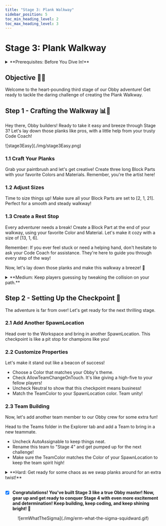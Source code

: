 ```yaml
---
title: "Stage 3: Plank Walkway"
sidebar_position: 5
toc_min_heading_level: 2
toc_max_heading_level: 3
---
```



# Stage 3: Plank Walkway

<details>
    <summary>**Prerequisites: Before You Dive In!**</summary>
    
    Before diving into the thrilling challenges of Stage 3, make sure you've conquered these epic quests:
    
    **1. Intro**

    You've embarked on this epic coding adventure with excitement and curiosity. Now, let's take it to the next stage!

    **2. Setup**

    You've set the stage for your Obby journey, ensuring everything's in place for your creative endeavors. Time to unleash your coding superpowers!

    **3. Stage 1: Ascending Walls**

    You've scaled the heights of Ascending Walls, mastering the basics of obstacle creation. Now, let's elevate your skills even further!

    **4. Stage 2: Sphere Stairs**

    You've bravely navigated the Sphere Stairs, showing off your building prowess. Get ready to build on that success and take on the next challenge!

    **You're well-prepared and pumped up to tackle Stage 3 like a true coding hero! 🚀**
</details>

<div align="center">
  <ReactPlayer controls url={MyVideoUrl}/>
</div>

## Objective 🧐🗿

Welcome to the heart-pounding third stage of our Obby adventure! Get ready to tackle the daring challenge of creating the Plank Walkway.

## Step 1 - Crafting the Walkway 📊🚶

Hey there, Obby builders! Ready to take it easy and breeze through Stage 3? Let's lay down those planks like pros, with a little help from your trusty Code Coach!

<div className='image-wrapper'>
    ![stage3Easy](./img/stage3Easy.png)
</div>

### 1.1 Craft Your Planks

Grab your paintbrush and let's get creative! Create three long Block Parts with your favorite Colors and Materials. Remember, you're the artist here!

### 1.2 Adjust Sizes

Time to size things up! Make sure all your Block Parts are set to [2, 1, 21]. Perfect for a smooth and steady walkway!

### 1.3 Create a Rest Stop

Every adventurer needs a break! Create a Block Part at the end of your walkway, using your favorite Color and Material. Let's make it cozy with a size of [13, 1, 6].

Remember: If you ever feel stuck or need a helping hand, don't hesitate to ask your Code Coach for assistance. They're here to guide you through every step of the way!

Now, let's lay down those planks and make this walkway a breeze! 🌟

<details>
    <summary>**Medium: Keep players guessing by tweaking the collision on your path.**</summary>

    <div className='image-wrapper'>
        ![stage3Medium](./img/stage3Medium.png)
    </div>

    <br  />
    
    **1.1 Craft Your Planks**

    Time to unleash your inner architect! Create three long block parts, each with your own Color and Material. Make them as vibrant and sturdy as your imagination!

    **1.2 Rest Stop**

    Even adventurers need a break! Place a block part at the end of your walkway, like a cozy spot to catch your breath before the next challenge.

    **1.3 Double Trouble**

    Duplicate your three planks and the resting spot, then place them twice along your Obby path. It's like creating your own roadmap to success!
</details>

## Step 2 - Setting Up the Checkpoint 🚩

The adventure is far from over! Let's get ready for the next thrilling stage.

### 2.1 Add Another SpawnLocation

Head over to the Workspace and bring in another SpawnLocation. This checkpoint is like a pit stop for champions like you!

### 2.2 Customize Properties

Let's make it stand out like a beacon of success!
- Choose a Color that matches your Obby's theme.
- Check AllowTeamChangeOnTouch. It's like giving a high-five to your fellow players!
- Uncheck Neutral to show that this checkpoint means business!
- Match the TeamColor to your SpawnLocation color. Team unity!

### 2.3 Team Building

Now, let's add another team member to our Obby crew for some extra fun!

Head to the Teams folder in the Explorer tab and add a Team to bring in a new teammate.
- Uncheck AutoAssignable to keep things neat.
- Rename this team to "Stage 4" and get pumped up for the next challenge!
- Make sure the TeamColor matches the Color of your SpawnLocation to keep the team spirit high!

<details>
    <summary>**Hard: Get ready for some chaos as we swap planks around for an extra twist!**</summary>

    **If you want more of a challenge by recreating the video yourself, follow these steps:**

    Hey fearless adventurers! Stage 3 just got a whole lot trickier, but I know you're up for the challenge! Get ready to swap those planks and bring on the chaos – but remember, your Code Coach is always here to lend a hand if you need it. Let's dive in and see if you can tackle this challenge all on your own!

    **Description** 

    We are going to create a script that makes three parts in Roblox swap positions randomly. Here's what we want to accomplish: 

    **Step 1 - Start with Three Parts:**
    
    We will have three parts in our game. 

    **Step 2 - Swap Positions**
    
    The parts will switch places with each other randomly. 

    **Step 3 - Keep Swapping:**
    
    The parts will keep swapping positions continuously, creating a fun effect. 

    By doing this, the parts will keep moving to each other's positions randomly, making the game more interesting. 

    <br  />
    
    **Instructions and Code Logic** 

    **Step 1 - Set Up Starting Variables:**

    - Create variables for each of the three parts (`part1`, `part2`, and `part3`). 

    **Step 2 - Create a Function:**

    - Define a function named `swapPositions` that takes two parts (`partA` and `partB`) and swaps their positions. 

    **Step 3 - Make an Infinite Loop:**

    - Create a loop that runs forever using `while true do`. 

    **Step 4 - Choose a Random Swap:**

    - Inside the loop, choose a random number between 1 and 3. 

    **Step 5 - Swap Based on Random Choice:**

    - If the random number is 1, swap the positions of `part1` and `part2`. 

    - If the random number is 2, swap the positions of `part2` and `part3`. 

    - If the random number is 3, swap the positions of `part3` and `part1`. 

    **Step 6 - Pause the Loop:**

    - Use the `wait` function to pause the loop for a short time, such as 2 seconds, before repeating the loop. 

    <br  />

    **Putting It All Together**

    - Start by setting up your three parts. 

    - Define a function named `swapPositions` that swaps the positions of two parts. 

    - Create an infinite loop using `while true do`. 

    - Inside the loop, choose a random number between 1 and 3. 

    - Swap the positions of the parts based on the random number. 

    - Use the `wait` function to pause the loop for a short time. 

    - Repeat the loop to keep swapping the parts' positions randomly. 

    {/* <br  />

    **Extra Points Challenge:**

    Feeling up for a challenge? Take your completed script and duplicate it onto the remaining planks. Can you conquer this stage solo, without any assistance from your Code Coach? It's time to put your skills to the test and strive for that flawless run!

    But remember, even the greatest heroes need support from time to time. If you find yourself in need of guidance, don't hesitate to reach out to your Code Coach. However, if you're able to conquer this challenge independently, you'll earn some serious coding bragging rights!

    So, gear up, fearless coders, and prepare to conquer the dynamic platforms of **Stage 3 - Hard**! Your coding journey awaits! 🚀💻 */}
</details>

<br  />

- [x] **Congratulations! You've built Stage 3 like a true Obby master! Now, gear up and get ready to conquer Stage 4 with even more excitement and determination! Keep building, keep coding, and keep shining bright! 🌟**

<div align='center'>
    ![ermWhatTheSigma](./img/erm-what-the-sigma-squidward.gif)
</div>

<div align='center'>
    <ReactAudioPlayer
        src={audioFile}
        controls
    />
</div>